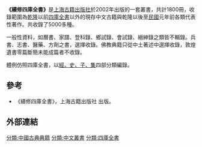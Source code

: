 '''《續修四庫全書》'''是[[上海古籍出版社|上海古籍出版社]]於2002年出版的一套叢書，共計1800冊，收錄範圍為[[乾隆|乾隆]]以前[[四庫全書|四庫全書]]以外的現存中文古籍與乾隆以後至[[民國紀年|民國]]元年前各類代表性著作。共收錄了5000多種。

一般性資料，如曆書、家譜、登科錄、鄉試錄、會試錄、縉紳錄之類皆不輯錄。兵書、志書、醫藥、方劑之書，選擇收錄。佛教典籍只從中土著述中選擇收錄，敦煌遺書零篇斷簡未能成篇者不收錄。

體例仿照四庫全書，以[[經史子集|經、史、子、集]]四部分類編錄。

==參考==
*《續修四庫全書》，上海古籍出版社 出版。

==外部連結==
{{Commonscat|Xuxiu Siku Quanshu}}

[[分類:中國古典典籍|分類:中國古典典籍]]
[[分類:中文叢書|分類:中文叢書]]
[[分類:四庫全書|分類:四庫全書]]